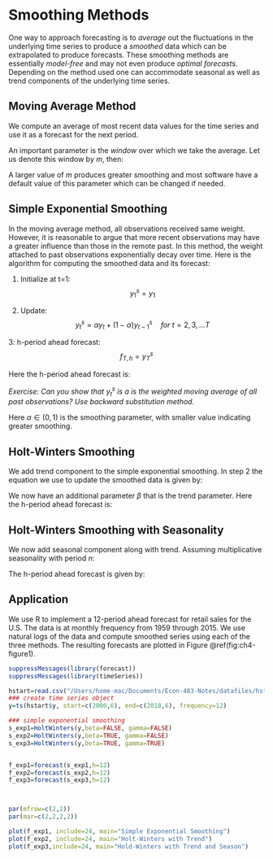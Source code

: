 # Smoothing Methods 

One way to approach forecasting is to *average* out the fluctuations in the underlying time series to produce a *smoothed* data which can be extrapolated to produce forecasts. These smoothing methods are essentially *model-free* and may not even produce *optimal forecasts*. Depending on the method used one can accommodate seasonal as well as trend components of the underlying time series.
 

## Moving Average Method
 
We compute an average of most recent data values for the time series and use it as a forecast for the next period.

An important parameter is the *window* over which we take the average. Let us denote this window by $m$, then:
\begin{equation}
	y^s_{t+1}=\frac{\sum \limits_{i=t-m+1}^{t}{y_i}}{m}
	\end{equation}
	
	
A larger value of $m$ produces greater smoothing and most software have a default value of this parameter which can be changed if needed.	
	
<!-- A larger value is more desirable when there are large but infrequent fluctuations in our data. In contrast, a smaller value of $m$ is preferred when data has sudden shits in our data. Typically, we set $m$ equal to the frequency at which our data is measured. For example, $m=4$ for quarterly data and $m=12$ for monthly data. One drawback of this method is that it assigns equal *weight* to each observation. It is reasonable to argue that for most economic and financial variables, the effect of past observations will be less pronounced than most recent observations.  -->
	

 
## Simple Exponential Smoothing

In the moving average method, all observations received same weight. However, it is reasonable to argue that more recent observations may have a greater influence than those in the remote past. In this method, the weight attached to past observations exponentially decay over time. Here is the algorithm for computing the smoothed data and its forecast:

1. Initialize at t=1: 
$$y_1^s=y_1$$

2. Update:
$$y_{t}^{s}= \alpha y_t + (1-\alpha)y_{t-1}^{s}  \quad for \ t=2,3,...T$$ 

3: h-period ahead forecast:
$$f_{T,h}= y_T^s$$
 
 Here the h-period ahead forecast is:

 
*Exercise: Can you show that 	$y_{t}^{s}$ is a is the weighted moving average of all past observations? Use backward substitution method.*

Here $\alpha \in (0,1)$ is the smoothing parameter, with smaller value indicating greater smoothing.


## Holt-Winters Smoothing

We add trend component to the simple exponential smoothing. In step 2 the equation we use to update the smoothed data is given by:

 \begin{align}
 	y_{t}^{s}= \alpha y_t + (1-\alpha)(y_{t-1}^{s}+B_{t-1}) \\ \nonumber
 	B_t = \beta (y_t^s -y_{t-1}^s) + (1-\beta) B_{t-1}
 \end{align}
 
We now have an additional parameter $\beta$ that is the trend parameter. Here the h-period ahead forecast is:
  
  \begin{align}
  f_{T,h} = y_T^s + h\times B_T
  \end{align}
  
  

## Holt-Winters Smoothing with Seasonality
We now add seasonal component along with trend. Assuming multiplicative seasonality with period $n$:
 
  \begin{align}
  	y_{t}^{s}= \alpha \frac{y_t}{S_{t-n}} + (1-\alpha)(y_{t-1}^{s}+B_{t-1})\\
  	B_t = \beta (y_t^s -y_{t-1}^s) + (1-\beta) B_{t-1}\\
  	S_t = \gamma\frac{y_t}{y_t^s}+(1-\gamma)S_{t-n}
  \end{align}

The h-period ahead forecast is given by:
 
   \begin{equation}
   	f_{T,h}= (y_T^s + h\times B_T) \times S_{T+h-n}
   \end{equation}
   
## Application

We use R to implement a 12-period ahead forecast for retail sales for the U.S. The data is at monthly frequency from 1959 through 2015. We use natural logs of the data and compute smoothed series using each of the three methods. The resulting forecasts are plotted in Figure \@ref(fig:ch4-figure1).

```r
suppressMessages(library(forecast))
suppressMessages(library(timeSeries))

hstart=read.csv("/Users/home-mac/Documents/Econ-483-Notes/datafiles/hstarts.csv")
### create time series object
y=ts(hstart$y, start=c(2000,6), end=c(2018,6), frequency=12)

### simple exponential smoothing
s_exp1=HoltWinters(y,beta=FALSE, gamma=FALSE)
s_exp2=HoltWinters(y,beta=TRUE, gamma=FALSE)
s_exp3=HoltWinters(y,beta=TRUE, gamma=TRUE)


f_exp1=forecast(s_exp1,h=12)
f_exp2=forecast(s_exp2,h=12)
f_exp3=forecast(s_exp3,h=12)



par(mfrow=c(2,2))
par(mar=c(2,2,2,2))

plot(f_exp1, include=24, main="Simple Exponential Smoothing")
plot(f_exp2, include=24, main="Holt-Winters with Trend")
plot(f_exp3,include=24, main="Hold-Winters with Trend and Season")

```  
